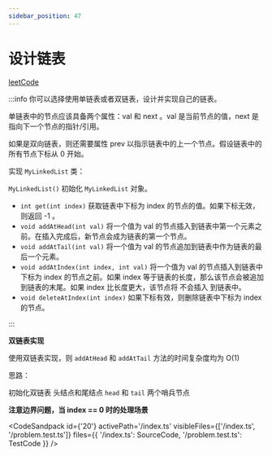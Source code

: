 ```yaml
---
sidebar_position: 47
---
```


# 设计链表


[leetCode](https://leetcode.cn/problems/design-linked-list/description/)

:::info
你可以选择使用单链表或者双链表，设计并实现自己的链表。

单链表中的节点应该具备两个属性：val 和 next 。val 是当前节点的值，next 是指向下一个节点的指针/引用。

如果是双向链表，则还需要属性 prev 以指示链表中的上一个节点。假设链表中的所有节点下标从 0 开始。

实现 `MyLinkedList` 类：

`MyLinkedList()` 初始化 `MyLinkedList` 对象。

- `int get(int index)` 获取链表中下标为 index 的节点的值。如果下标无效，则返回 -1 。
- `void addAtHead(int val)` 将一个值为 val 的节点插入到链表中第一个元素之前。在插入完成后，新节点会成为链表的第一个节点。
- `void addAtTail(int val)` 将一个值为 val 的节点追加到链表中作为链表的最后一个元素。
- `void addAtIndex(int index, int val)` 将一个值为 val 的节点插入到链表中下标为 index 的节点之前。如果 index 等于链表的长度，那么该节点会被追加到链表的末尾。如果 index 比长度更大，该节点将 不会插入 到链表中。
- `void deleteAtIndex(int index)` 如果下标有效，则删除链表中下标为 index 的节点。

:::

**双链表实现**

使用双链表实现，则 `addAtHead` 和 `addAtTail` 方法的时间复杂度均为 O(1)

思路：

初始化双链表 头结点和尾结点 `head` 和 `tail` 两个哨兵节点

**注意边界问题，当 index == 0 时的处理场景**

<CodeSandpack
  id={'20'}
  activePath='/index.ts'
  visibleFiles={['/index.ts', '/problem.test.ts']}
  files={{
    '/index.ts': SourceCode,
    '/problem.test.ts': TestCode
  }}
/>
